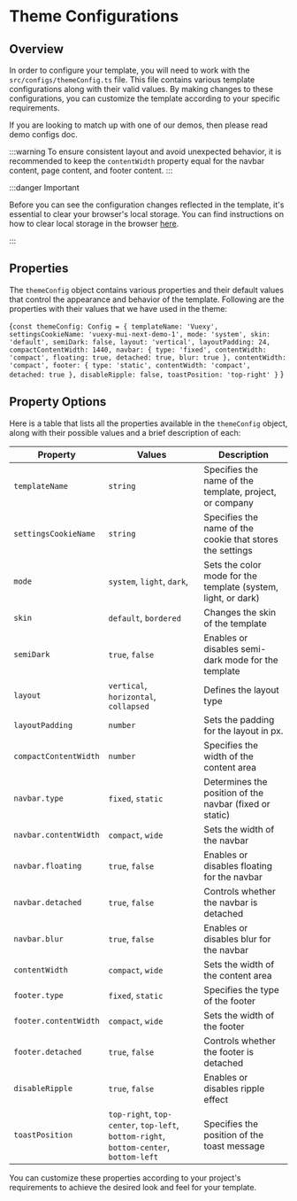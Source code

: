 # Theme Configurations


## Overview

In order to configure your template, you will need to work with the `src/configs/themeConfig.ts` file. This file contains various template configurations along with their valid values. By making changes to these configurations, you can customize the template according to your specific requirements.

If you are looking to match up with one of our demos, then please read demo configs doc.

:::warning
To ensure consistent layout and avoid unexpected behavior, it is recommended to keep the `contentWidth` property equal for the navbar content, page content, and footer content.
:::

:::danger Important

Before you can see the configuration changes reflected in the template, it's essential to clear your browser's local storage. You can find instructions on how to clear local storage in the browser [here](https://www.leadshook.com/help/how-to-clear-local-storage-in-google-chrome-browser/).

:::

## Properties

The `themeConfig` object contains various properties and their default values that control the appearance and behavior of the template. Following are the properties with their values that we have used in the theme:

<TsToJsCodeSnippet>{`const themeConfig: Config = {
  templateName: 'Vuexy',
  settingsCookieName: 'vuexy-mui-next-demo-1',
  mode: 'system',
  skin: 'default',
  semiDark: false,
  layout: 'vertical',
  layoutPadding: 24,
  compactContentWidth: 1440,
  navbar: {
    type: 'fixed',
    contentWidth: 'compact',
    floating: true,
    detached: true,
    blur: true
  },
  contentWidth: 'compact',
  footer: {
    type: 'static',
    contentWidth: 'compact',
    detached: true
  },
  disableRipple: false,
  toastPosition: 'top-right'
}`
}</TsToJsCodeSnippet>

## Property Options

Here is a table that lists all the properties available in the `themeConfig` object, along with their possible values and a brief description of each:

| Property             | Values                                 | Description                                                   |
| -------------------- | -------------------------------------- | ------------------------------------------------------------- |
| `templateName`       | `string`                               | Specifies the name of the template, project, or company       |
| `settingsCookieName` | `string`                               | Specifies the name of the cookie that stores the settings     |
| `mode`               | `system`, `light`, `dark`,             | Sets the color mode for the template (system, light, or dark) |
| `skin`               | `default`, `bordered`                  | Changes the skin of the template                              |
| `semiDark`           | `true`, `false`                        | Enables or disables semi-dark mode for the template           |
| `layout`             | `vertical`, `horizontal`, `collapsed`  | Defines the layout type                                       |
| `layoutPadding`      | `number`                               | Sets the padding for the layout in px.                        |
| `compactContentWidth`| `number`                               | Specifies the width of the content area                       |
| `navbar.type`        | `fixed`, `static`                      | Determines the position of the navbar (fixed or static)       |
| `navbar.contentWidth`| `compact`, `wide`                      | Sets the width of the navbar                                  |
| `navbar.floating`    | `true`, `false`                        | Enables or disables floating for the navbar                   |
| `navbar.detached`    | `true`, `false`                        | Controls whether the navbar is detached                       |
| `navbar.blur`        | `true`, `false`                        | Enables or disables blur for the navbar                       |
| `contentWidth`       | `compact`, `wide`                      | Sets the width of the content area                            |
| `footer.type`        | `fixed`, `static`                      | Specifies the type of the footer                              |
| `footer.contentWidth`| `compact`, `wide`                      | Sets the width of the footer                                  |
| `footer.detached`    | `true`, `false`                        | Controls whether the footer is detached                       |
| `disableRipple`      | `true`, `false`                        | Enables or disables ripple effect                             |
| `toastPosition`      | `top-right`, `top-center`, `top-left`, `bottom-right`, `bottom-center`, `bottom-left` | Specifies the position of the toast message |

You can customize these properties according to your project's requirements to achieve the desired look and feel for your template.
